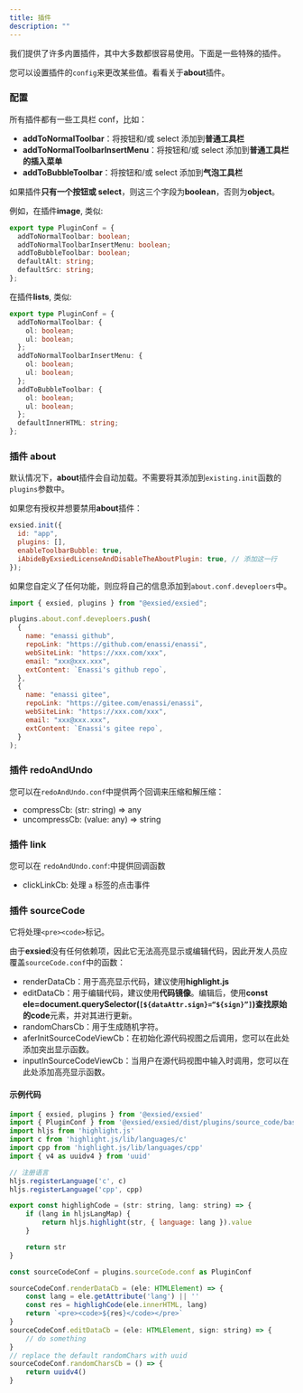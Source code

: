 ```yaml
---
title: 插件
description: ""
---
```


我们提供了许多内置插件，其中大多数都很容易使用。下面是一些特殊的插件。

您可以设置插件的`config`来更改某些值。看看关于**about**插件。

### 配置

所有插件都有一些工具栏 conf，比如：

- **addToNormalToolbar**：将按钮和/或 select 添加到**普通工具栏**
- **addToNormalToolbarInsertMenu**：将按钮和/或 select 添加到**普通工具栏的插入菜单**
- **addToBubbleToolbar**：将按钮和/或 select 添加到**气泡工具栏**

如果插件**只有一个按钮或 select**，则这三个字段为**boolean**，否则为**object**。

例如，在插件**image**, 类似:

```ts
export type PluginConf = {
  addToNormalToolbar: boolean;
  addToNormalToolbarInsertMenu: boolean;
  addToBubbleToolbar: boolean;
  defaultAlt: string;
  defaultSrc: string;
};
```

在插件**lists**, 类似:

```ts
export type PluginConf = {
  addToNormalToolbar: {
    ol: boolean;
    ul: boolean;
  };
  addToNormalToolbarInsertMenu: {
    ol: boolean;
    ul: boolean;
  };
  addToBubbleToolbar: {
    ol: boolean;
    ul: boolean;
  };
  defaultInnerHTML: string;
};
```

### 插件 about

默认情况下，**about**插件会自动加载。不需要将其添加到`existing.init`函数的`plugins`参数中。

如果您有授权并想要禁用**about**插件：

```js
exsied.init({
  id: "app",
  plugins: [],
  enableToolbarBubble: true,
  iAbideByExsiedLicenseAndDisableTheAboutPlugin: true, // 添加这一行
});
```

如果您自定义了任何功能，则应将自己的信息添加到`about.conf.deveploers`中。

```js
import { exsied, plugins } from "@exsied/exsied";

plugins.about.conf.deveploers.push(
  {
    name: "enassi github",
    repoLink: "https://github.com/enassi/enassi",
    webSiteLink: "https://xxx.com/xxx",
    email: "xxx@xxx.xxx",
    extContent: `Enassi's github repo`,
  },
  {
    name: "enassi gitee",
    repoLink: "https://gitee.com/enassi/enassi",
    webSiteLink: "https://xxx.com/xxx",
    email: "xxx@xxx.xxx",
    extContent: `Enassi's gitee repo`,
  }
);
```

### 插件 redoAndUndo

您可以在`redoAndUndo.conf`中提供两个回调来压缩和解压缩：

- compressCb: (str: string) => any
- uncompressCb: (value: any) => string

### 插件 link

您可以在 `redoAndUndo.conf`:中提供回调函数

- clickLinkCb: 处理 `a` 标签的点击事件

### 插件 sourceCode

它将处理`<pre><code>`标记。

由于**exsied**没有任何依赖项，因此它无法高亮显示或编辑代码，因此开发人员应覆盖`sourceCode.conf`中的函数：

- renderDataCb：用于高亮显示代码，建议使用**highlight.js**
- editDataCb：用于编辑代码，建议使用**代码镜像**。编辑后，使用**const ele=document.querySelector(`[${dataAttr.sign}=“${sign}”]`)**查找原始的**code**元素，并对其进行更新。
- randomCharsCb：用于生成随机字符。
- aferInitSourceCodeViewCb：在初始化源代码视图之后调用，您可以在此处添加突出显示函数。
- inputInSourceCodeViewCb：当用户在源代码视图中输入时调用，您可以在此处添加高亮显示函数。

#### 示例代码

```js
import { exsied, plugins } from '@exsied/exsied'
import { PluginConf } from '@exsied/exsied/dist/plugins/source_code/base'
import hljs from 'highlight.js'
import c from 'highlight.js/lib/languages/c'
import cpp from 'highlight.js/lib/languages/cpp'
import { v4 as uuidv4 } from 'uuid'

// 注册语言
hljs.registerLanguage('c', c)
hljs.registerLanguage('cpp', cpp)

export const highlighCode = (str: string, lang: string) => {
	if (lang in hljsLangMap) {
		return hljs.highlight(str, { language: lang }).value
	}

	return str
}

const sourceCodeConf = plugins.sourceCode.conf as PluginConf

sourceCodeConf.renderDataCb = (ele: HTMLElement) => {
	const lang = ele.getAttribute('lang') || ''
	const res = highlighCode(ele.innerHTML, lang)
	return `<pre><code>${res}</code></pre>`
}
sourceCodeConf.editDataCb = (ele: HTMLElement, sign: string) => {
	// do something
}
// replace the default randomChars with uuid
sourceCodeConf.randomCharsCb = () => {
	return uuidv4()
}
```
